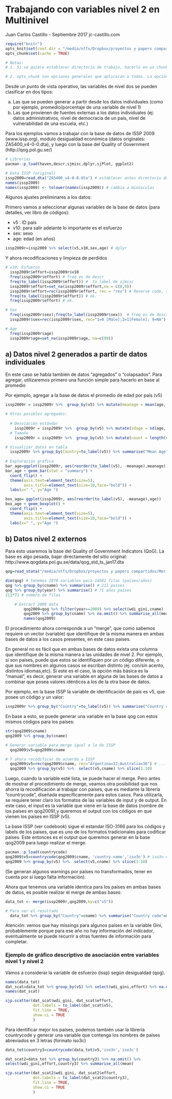# Trabajando con variables nivel 2 en Multinivel
Juan Carlos Castillo - Septiembre 2017
jc-castillo.com

```r
require("knitr")
opts_knit$set(root.dir = "/media/ntfs/Dropbox/proyectos y papers compartidos/Meritocracy and preferences/meritocracy_pref_international/data/issp2009")
opts_chunk$set(cache = TRUE)

# Notas: 
# 1. Si se quiere establecer directorio de trabajo, hacerlo en un chunk de "setup" como este. Adicionalmente se da la opcion "include=false" para que no aparezca en el compilado html.

# 2. opts_chunk son opciones generales que aplicaran a todos. La opción "cache=TRUE" se usa para que los chunks que ya han sido corridos se guarden en la memoria, a menos que se modifiquen. Esto ahorra mucho tiempo en el caso de tener que corregir y realizar nuevas compilaciones, ya que por ejemplo se salta los chunks de lectura de datos, que generalmente son las funciones más lentas.
```

Desde un punto de vista operativo, las variables de nivel dos se pueden clasificar en dos tipos:

  a) Las que se pueden generar a partir desde los datos individuales (como por ejemplo, promedio/porcentaje de una variable de nivel 1)
  b) Las que provienen de fuentes externas a los datos individuales (ej: datos administrativos, nivel de democracia de un país, nivel de vulnerabilidad de una escuela, etc.)

Para los ejemplos vamos a trabajar con la base de datos de ISSP 2009 (www.issp.org), modulo desigualdad económica (datos originales: ZA5400_v4-0-0.dta), y luego con la base del Quality of Government (http://qog.pol.gu.se/) 

```r
# Librerías
pacman::p_load(haven,descr,sjmisc,dplyr,sjPlot, ggplot2)

# Data ISSP (original)
issp2009=read_dta("ZA5400_v4-0-0.dta") # establecer antes directorio de trabajo con setwd
names(issp2009)
names(issp2009) <- tolower(names(issp2009)) # cambia a minúsculas
```

Algunos ajustes preliminares a los datos:

Primero vamos a seleccionar algunas variables de la base de datos (para detalles, ver libro de códigos): 

- v5 : ID país
- v10: para salir adelante lo importante es el esfuerzo
- sex: sexo
- age: edad (en años)

```r
issp2009r=issp2009 %>% select(v5,v10,sex,age) # dplyr
```

Y ahora recodificaciones y limpieza de perdidos

```r
# v10: Esfuerzo
  issp2009r$effort=issp2009r$v10
  freq(issp2009r$effort) # freq es de descr
  freq(to_label(issp2009r$effort)) #  to_label de sjmisc
  issp2009r$effort=set_na(issp2009r$effort,na = c(8,9))
  issp2009r$effort=rec(issp2009r$effort, rec = "rev") # Reverse code, sjmisc 
  freq(to_label(issp2009r$effort)) # ok.
  freq(issp2009r$effort) # ok.

# Sex
  freq(issp2009r$sex);freq(to_label(issp2009r$sex))  # freq es de descr
  issp2009r$sex=rec(issp2009r$sex, rec="1=0 [Male];2=1[Female]; 9=NA")

# Age
  freq(issp2009r$age)
  issp2009r$age=set_na(issp2009r$age, na=c(99)) 
```

## a) Datos nivel 2 generados a partir de datos individuales

En este caso se habla también de datos "agregados" o "colapsados". 
Para agregar, utilizaremos primero una función simple para hacerlo en base al promedio

Por ejemplo, agregar a la base de datos el promedio de edad por país (v5)
```r
issp2009r = issp2009r %>%  group_by(v5) %>% mutate(meanage = mean(age, na.rm = TRUE))

# Otros posibles agregados:
  
  # Desviación estándar
    issp2009r = issp2009r %>%  group_by(v5) %>% mutate(sdage = sd(age, na.rm = TRUE))
  # Tamaño
    issp2009r = issp2009r %>%  group_by(v5) %>% mutate(count = length(v5))

# Visualizar datos en tabla
  issp2009r %>% group_by(Country=to_label(v5)) %>% summarise("Mean Age"=mean(meanage), "SD Age"=mean(sdage), N=mean(count)) %>% print(n = nrow(.))  
    
# Exploración gráfica
bar_age=ggplot(issp2009r, aes(reorder(to_label(v5), -meanage),meanage))
bar_age + geom_bar(stat = "summary") + 
  coord_flip() +
  theme(axis.text=element_text(size=5),
        axis.title=element_text(size=10,face="bold")) + 
  labs(x=" ", y="Age ")

box_age= ggplot(issp2009r, aes(reorder(to_label(v5), -meanage),age)) 
box_age + geom_boxplot() +  
  coord_flip() + 
  theme(axis.text=element_text(size=5),
        axis.title=element_text(size=10,face="bold")) + 
  labs(x=" ", y="Age ")
```

## b) Datos nivel 2 externos
 
Para esto usaremos la base del Quality of Government Indicators (QoG).
La base es algo pesada, bajar directamente del sitio original: http://www.qogdata.pol.gu.se/data/qog_std_ts_jan17.dta
 
```r
qog=read_stata("/media/ntfs/Dropbox/proyectos y papers compartidos/Meritocracy and preferences/meritocracy_pref_international/data/qog/qog_std_ts_jan17.dta")

dim(qog) # tenemos 2070 variables para 14981 filas (países/años)
qog %>% group_by(cname) %>% summarise() # 211 países
qog %>% group_by(year) %>% summarise() # 71 años países
211*71 # número de filas

	# Extract 2009 data
		qog2009=qog %>% filter(year==2009) %>% select(wdi_gini,cname)	
		qog2009 %>% group_by(cname) %>% na.omit() %>% summarise_all(mean)
		names(qog2009)
```

El procedimiento ahora corresponde a un "merge", que como sabemos requiere un vector (variable) que identifique de la misma manera en ambas bases de datos a los casos presentes, en este caso países. 

En general no es fácil que en ambas bases de datos exista una columna que identifique de la misma manera a las unidades de nivel 2. Por ejemplo, si son países, puede que estos se identifiquen por un código diferente, o que sus nombres en algunos casos se escriban distinto (ej: con/sin acento, distintos idiomas,etc). Si este es el caso, la opción más básica es la "manual", es decir, generar una variable en alguna de las bases de datos a combinar que posea valores idénticos a los de la otra base de datos.

Por ejemplo, en la base ISSP la variable de identificación de país es v5, que posee un código y un valor:

```r
issp2009r %>% group_by("Country"=to_label(v5)) %>% summarise("Country code"=mean(v5))
```

En base a esto, se puede generar una variable en la base qog con estos mismos códigos para los países:

```r
str(qog2009$cname)
qog2009 %>% group_by(cname) 

# Generar variable para merge igual a la de ISSP
  qog2009$v5=qog2009$cname

# Y ahora recodificar de acuerdo a ISSP
  qog2009$v5=rec(qog2009$cname, rec="Argentina=32;Australia=36") # ... y así para todos
  qog2009 %>% group_by(v5) %>%  select(v5,cname) %>% slice(1:10)
```

Luego, cuando la variable esté lista, se puede hacer el merge. Pero antes de mostrar el procedimiento de merge, veamos otra posibilidad que nos ahorra la recodificación al trabajar con países, que es mediante la librería "countrycode", diseñada específicamente para estos casos. Para utilizarla, se requiere tener claro los formatos de las variables de input y de output. En este caso, el input es la variable que viene en la base de datos (nombre de los países en qog2009),y queremos el output con los códigos en que vienen los países en ISSP (v5). 

La base ISSP (ver codebook) sigue el estandar ISO-3166 para los códigos y labels de los países, que es uno de los formatos tradicionales para codificar países. Este entonces es el output que queremos generar en la base qog2009 para luego realizar el merge.

```r
pacman::p_load(countrycode)
qog2009$v5=countrycode(qog2009$cname, 'country.name','iso3n') # iso3n es ISO-3,para detalles ver documentación librería ?countrycode
qog2009 %>% group_by(v5) %>%  select(v5,cname) %>% slice(1:10)
```

(Se generan algunos warnings por países no transformados, tener en cuenta por si luego falta información).
 
Ahora que tenemos una variable identica para los países en ambas bases de datos, es posible realizar el merge de ambas bases:
 
```r
data_tot <- merge(issp2009r,qog2009,by=c("v5"))

# Para ver el resultado
  data_tot %>% group_by("Country"=cname) %>% summarise("Country code"=mean(v5),"Gini"=mean(wdi_gini)) 
```

Atención: vemos que hay missings para algunos países en la variable Gini, probablemente porque para ese año no hay información del indicador, eventualmente se puede recurrir a otras fuentes de información para completar.

### Ejemplo de gráfico descriptivo de asociación entre variables nivel 1 y nivel 2

Vamos a considerar la variable de esfuerzo (issp) según desigualdad (qog).

```r
names(data_tot)
dat_scat=data_tot %>% group_by(v5) %>% select(wdi_gini,effort) %>% na.omit() %>% summarise_all(mean)
names(dat_scat)

sjp.scatter(dat_scat$wdi_gini, dat_scat$effort,
            dot.labels = to_label(dat_scat$v5),
            fit.line = TRUE,
            show.ci = TRUE
            )
```

Para identificar mejor los países, podemos también usar la librería countrycode y generar una variable que contenga los nombres de países abreviados en 3 letras (formato iso3c)

```r

data_tot$country3=countrycode(data_tot$v5,'iso3n','iso3c')

dat_scat2=data_tot %>% group_by(country3) %>% na.omit() %>% 
select(wdi_gini,effort,country3) %>% summarise_all(mean)

sjp.scatter(dat_scat2$wdi_gini, dat_scat2$effort,
            dot.labels = to_label(dat_scat2$country3),
            fit.line = TRUE,
            show.ci = TRUE
            )
```




